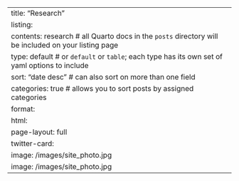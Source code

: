 ---
title: "Research"
listing: 
  contents: research # all Quarto docs in the `posts` directory will be included on your listing page
  type: default # or `default` or `table`; each type has its own set of yaml options to include
  sort: "date desc" # can also sort on more than one field
  categories: true # allows you to sort posts by assigned categories 
format: 
  html:
    page-layout: full
twitter-card:
  image: /images/site_photo.jpg
image: /images/site_photo.jpg
---